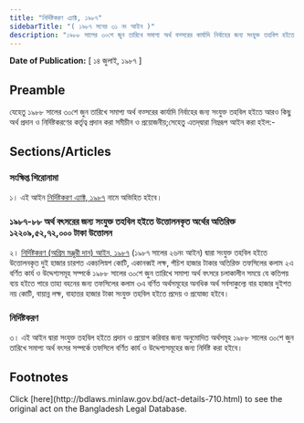 ```yaml
---
title: "নির্দিষ্টকরণ এ্যাক্ট, ১৯৮৭"
sidebarTitle: "( ১৯৮৭ সনের ৩১ নং আইন )"
description: "১৯৮৮ সালের ৩০শে জুন তারিখে সমাপ্য অর্থ বত্সরের কার্যাদি নির্বাহের জন্য সংযুক্ত তহবিল হইতে আরও কিছু অর্থ প্রদান ও নির্দিষ্টকরণের কর্তৃত্ব প্রদানের জন্য প্রণীত আইন৷"
---
```


**Date of Publication:** [ ১৪ জুলাই, ১৯৮৭ ]

## Preamble

যেহেতু ১৯৮৮ সালের ৩০শে জুন তারিখে সমাপ্য অর্থ বত্সরের কার্যাদি নির্বাহের জন্য সংযুক্ত তহবিল হইতে আরও কিছু অর্থ প্রদান ও নির্দিষ্টকরণের কর্তৃত্ব প্রদান করা সমীচীন ও প্রয়োজনীয়;সেহেতু এতদ্‌দ্বারা নিম্নরূপ আইন করা হইল:-

## Sections/Articles

### সংক্ষিপ্ত শিরোনামা

১। এই আইন [নির্দিষ্টকরণ এ্যাক্ট, ১৯৮৭](/act-710.html "নির্দিষ্টকরণ এ্যাক্ট, ১৯৮৭") নামে অভিহিত হইবে।

### ১৯৮৭-৮৮ অর্থ বৎসরের জন্য সংযুক্ত তহবিল হইতে উত্তোলনকৃত অর্থের অতিরিক্ত ১২২০৯,৫২,৭২,০০০ টাকা উত্তোলন

২। [নির্দিষ্টকরণ (অগ্রিম মঞ্জুরী দান) আইন, ১৯৮৭](/act-708.html "নির্দিষ্টকরণ (অগ্রিম মঞ্জুরী দান) আইন, ১৯৮৭") (১৯৮৭ সালের ২৬নং আইন) দ্বারা সংযুক্ত তহবিল হইতে উত্তোলনকৃত দুই হাজার চারশত একচলিস্নশ কোটি, একানব্বই লক্ষ, পঁচিশ হাজার টাকার অতিরিক্ত তফসিলের কলাম ২এ বর্ণিত কার্য ও উদ্দেশ্যসমূহ সম্পর্কে ১৯৮৮ সালের ৩০শে জুন তারিখে সমাপ্য অর্থ বৎসরে চলাকালীন সময়ে যে কতিপয় ব্যয় হইতে পারে তাহা বহনের জন্য তফসিলের কলাম ৩এ বর্ণিত অর্থসমূহের অনধিক অর্থ সর্বসাকুল্যে বার হাজার দুইশত নয় কোটি, বায়ান্ন লক্ষ, বাহাত্তর হাজার টাকা সংযুক্ত তহবিল হইতে প্রদেয় ও প্রযোজ্য হইবে।

### নির্দিষ্টকরণ

৩। এই আইন দ্বারা সংযুক্ত তহবিল হইতে প্রদান ও প্রয়োগ করিবার জন্য অনুমোদিত অর্থসমূহ ১৯৮৮ সালের ৩০শে জুন তারিখে সমাপ্য অর্থ বৎসর সম্পর্কে তফসিলে বর্ণিত কার্য ও উদ্দেশ্যসমূহের জন্য নির্দিষ্ট করা হইবে।

## Footnotes

<Note>
  Click [here](http://bdlaws.minlaw.gov.bd/act-details-710.html) to see the original act on the Bangladesh Legal Database.
</Note>
